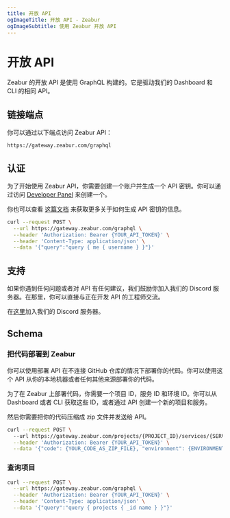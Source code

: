 ```yaml
---
title: 开放 API
ogImageTitle: 开放 API - Zeabur
ogImageSubtitle: 使用 Zeabur 开放 API
---
```


# 开放 API

Zeabur 的开放 API 是使用 GraphQL 构建的。它是驱动我们的 Dashboard 和 CLI 的相同 API。

## 链接端点

你可以通过以下端点访问 Zeabur API：

```http
https://gateway.zeabur.com/graphql
```

## 认证

为了开始使用 Zeabur API，你需要创建一个账户并生成一个 API 密钥。你可以通过访问 [Developer Panel](https://dash.zeabur.com/account/developer) 来创建一个。

你也可以查看 [这篇文档](./use-api-key) 来获取更多关于如何生成 API 密钥的信息。

```bash
curl --request POST \
  --url https://gateway.zeabur.com/graphql \
  --header 'Authorization: Bearer {YOUR_API_TOKEN}' \
  --header 'Content-Type: application/json' \
  --data '{"query":"query { me { username } }"}'
```

## 支持

如果你遇到任何问题或者对 API 有任何建议，我们鼓励你加入我们的 Discord 服务器。在那里，你可以直接与正在开发 API 的工程师交流。

在[这里](https://discord.gg/yrnVvTCM7g)加入我们的 Discord 服务器。

## Schema

### 把代码部署到 Zeabur

你可以使用部署 API 在不连接 GitHub 仓库的情况下部署你的代码。你可以使用这个 API 从你的本地机器或者任何其他来源部署你的代码。

为了在 Zeabur 上部署代码，你需要一个项目 ID，服务 ID 和环境 ID。你可以从 Dashboard 或者 CLI 获取这些 ID，或者通过 API 创建一个新的项目和服务。

然后你需要把你的代码压缩成 zip 文件并发送给 API。

```bash
curl --request POST \ 
  --url https://gateway.zeabur.com/projects/{PROJECT_ID}/services/{SERVICE_ID}/deploy \
  --header 'Authorization: Bearer {YOUR_API_TOKEN}' \
  --data '{"code": {YOUR_CODE_AS_ZIP_FILE}, "environment": {ENVIRONMENT_ID}}'
```

### 查询项目

```bash
curl --request POST \
  --url https://gateway.zeabur.com/graphql \
  --header 'Authorization: Bearer {YOUR_API_TOKEN}' \
  --header 'Content-Type: application/json' \
  --data '{"query":"query { projects { _id name } }"}'
```

<WorkingInProgress />

